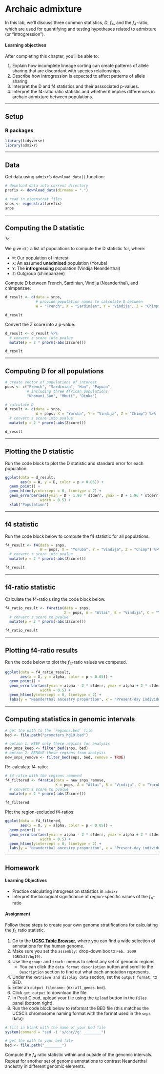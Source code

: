 # Archaic admixture

In this lab, we'll discuss three common statistics, $D$, $f_{4}$, and the $f_{4}$-ratio, which are used for quantifying and testing hypotheses related to admixture (or "introgression").

#### Learning objectives

After completing this chapter, you'll be able to:

1. Explain how incomplete lineage sorting can create patterns of allele sharing that are discordant with species relationships.
2. Describe how introgression is expected to affect patterns of allele sharing.
3. Interpret the D and f4 statistics and their asssociated p-values.
4. Interpret the f4-ratio ratio statistic and whether it implies differences in archaic admixture between populations.


***


## Setup

### R packages

```r
library(tidyverse)
library(admixr)
```


***


## Data

Get data using `admixr`'s `download_data()` function:

```r
# download data into current directory
prefix <- download_data(dirname = ".")
```

```r
# read in eigenstrat files
snps <- eigenstrat(prefix)
snps
```


***


## Computing the D statistic

```r
?d
```

We give `d()` a list of populations to compute the D statistic for, where:

* `W`: Our population of interest
* `X`: An assumed **unadmixed** population (Yoruba)
* `Y`: The **introgressing** population (Vindija Neanderthal)
* `Z`: Outgroup (chimpanzee)

Compute D between French, Sardinian, Vindija (Neanderthal), and chimpanzee:

```r
d_result <- d(data = snps,
              # provide population names to calculate D between
              W = "French", X = "Sardinian", Y = "Vindija", Z = "Chimp")

d_result
```

Convert the Z score into a p-value:

```r
d_result <- d_result %>%
  # convert z score into pvalue
  mutate(p = 2 * pnorm(-abs(Zscore)))

d_result
```



***


## Computing D for all populations

```r
# create vector of populations of interest
pops <- c("French", "Sardinian", "Han", "Papuan",
          # including three African populations
          "Khomani_San", "Mbuti", "Dinka")

# calculate D
d_result <- d(data = snps,
              W = pops, X = "Yoruba", Y = "Vindija", Z = "Chimp") %>%
  # convert z score into pvalue
  mutate(p = 2 * pnorm(-abs(Zscore)))

d_result
```


***


## Plotting the D statistic

Run the code block to plot the D statistic and standard error for each population.

```r
ggplot(data = d_result,
       aes(x = W, y = D, color = p < 0.05)) +
  geom_point() +
  geom_hline(yintercept = 0, linetype = 2) +
  geom_errorbar(aes(ymin = D - 1.96 * stderr, ymax = D + 1.96 * stderr),
                width = 0.5) +
  xlab("Population")
```


***


## f4 statistic

Run the code block below to compute the f4 statistic for all populations.

```r
f4_result <- f4(data = snps,
                W = pops, X = "Yoruba", Y = "Vindija", Z = "Chimp") %>%
  # convert z score into pvalue
  mutate(p = 2 * pnorm(-abs(Zscore)))

f4_result
```


***


## f4-ratio statistic

Calculate the f4-ratio using the code block below.

```r
f4_ratio_result <- f4ratio(data = snps,
                           X = pops, A = "Altai", B = "Vindija", C = "Yoruba", O = "Chimp") %>%
  # convert z score to pvalue
  mutate(p = 2 * pnorm(-abs(Zscore)))

f4_ratio_result
```


***


## Plotting f4-ratio results

Run the code below to plot the $f_{4}$-ratio values we computed.

```r
ggplot(data = f4_ratio_result,
       aes(x = X, y = alpha, color = p < 0.05)) +
  geom_point() +
  geom_errorbar(aes(ymin = alpha - 2 * stderr, ymax = alpha + 2 * stderr),
                width = 0.5) +
  geom_hline(yintercept = 0, linetype = 2) +
  labs(y = "Neanderthal ancestry proportion", x = "Present-day individual")
```


***


## Computing statistics in genomic intervals

```r
# get the path to the `regions.bed` file
bed <- file.path("promoters_hg19.bed")

# option 1: KEEP only these regions for analysis
new_snps_keep <- filter_bed(snps, bed)
# option 2: REMOVE these regions from analysis
new_snps_remove <- filter_bed(snps, bed, remove = TRUE)
```

Re-calculate f4-ratio:

```r
# f4-ratio with the regions removed
f4_filtered <- f4ratio(data = new_snps_remove,
                       X = pops, A = "Altai", B = "Vindija", C = "Yoruba", O = "Chimp") %>%
  # convert z score to pvalue
  mutate(p = 2 * pnorm(-abs(Zscore)))

f4_filtered
```

Plot the region-excluded f4-ratios:

```r
ggplot(data = f4_filtered,
       aes(x = X, y = alpha, color = p < 0.05)) +
  geom_point() +
  geom_errorbar(aes(ymin = alpha - 2 * stderr, ymax = alpha + 2 * stderr),
                width = 0.5) +
  geom_hline(yintercept = 0, linetype = 2) +
  labs(y = "Neanderthal ancestry proportion", x = "Present-day individual")
```


***


## Homework

#### Learning Objectives

* Practice calculating introgression statistics in `admixr`
* Interpret the biological significance of region-specific values of the $f_4$-ratio

#### Assignment

Follow these steps to create your own genome stratifications for calculating the $f_4$ ratio statistic.

1. Go to the [**UCSC Table Browser**](http://genome.ucsc.edu/cgi-bin/hgTables), where you can find a wide selection of annotations for the human genome.
2. Make sure you set the `assembly:` drop-down box to `Feb. 2009 (GRCh37/hg19)`.
3. Use the `group:` and `track:` menus to select any set of genomic regions.
    * You can click the `data format description` button and scroll to the `Description` section to find out what each annotation represents.
4. Under the `Retrieve and display data` section, set the `output format:` to BED.
5. Enter an `output filename:` (ex: `all_genes.bed`).
6. Click `get output` to download the file.
7. In Posit Cloud, upload your file using the `Upload` button in the `Files` panel (bottom right).
8. Run the code block below to reformat the BED file (this matches the UCSC's chromosome naming format with the format used in the `snps` data):

```r
# fill in blank with the name of your bed file
system(command = "sed -i 's/chr//g' ________")

# get the path to your bed file
bed <- file.path("________")
```

Compute the $f_4$ ratio statistic within and outside of the genomic intervals. Repeat for another set of genome annotations to contrast Neanderthal ancestry in different genomic elements.